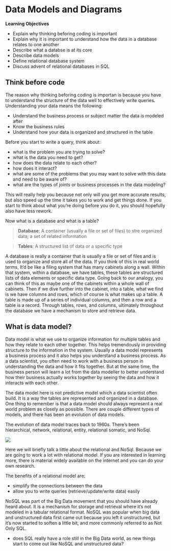 # Data Models and Diagrams

**Learning Objectives**

- Explain why thinking beforing coding is important
- Explain why it is important to understand how the data in a database relates to one another
- Describe what a databse is at its core
- Describe data models
- Define relational database system
- Discuss advent of relational databases in SQL

## Think before code

The reason why thinking beforing coding is importan is because you have to understand the structure of the data well to effectively write queries. Understanding your data means the following:

- Understand the business process or subject matter the data is modeled after
- Know the business rules
- Understand how your data is organized and structured in the table 

Before you start to write a query, think about:

- what is the problem you are trying to solve?
- what is the data you need to get?
- how does the data relate to each other?
- how does it interact? 
- what are some of the problems that you may want to solve with this data and need to be aware of?
- what are the types of joints or business processes in the data modeling?

This will really help you because not only will you get more accurate results, but also speed up the time it takes you to work and get things done.  If you start to think about what you're doing before you do it, you should hopefully also have less rework. 

Now what is a database and what is a table? 

> **Database**: A container (usually a file or set of files) to stre organized data; a set of related information

> **Tables**: A structured list of data or a specific type

A database is really a container that is usually a file or set of files and is used to organize and store all of the data. If you think of this in real world terms, It'd be like a filing system that has many cabinets along a wall. Within that system, within a database, we have tables, these tables are structured lists of data elements or specific data type. Going back to our analogy, you can think of this as maybe one of the cabinets within a whole wall of cabinets. Then if we dive further into the cabinet, into a table, what we find is we have columns and rows, which of course is what makes up a table. A table is made up of a series of individual columns, and then a row and a table is a record. Through tables, rows, and columns, ultimately throughout the database we have a mechanism to store and retrieve data. 

## What is data model?

Data model is what we use to organize information for multiple tables and how they relate to each other together. This helps tremendously in providing structure to the information in the system. Usually a data model represents a business process and it also helps you understand a business process. As a data scientist, you often need to work with a business person in understanding the data and how it fits together. But at the same time, the business person will learn a lot from the data modeller to better understand how their business actually works together by seeing the data and how it interacts with each other. 

The data model here is not predictive model which a data scientist often build. It is a way the tables are represented and organized in a database. One thing to remember is that a data model should always represent a real world problem as closely as possible. There are couple different types of models, and there has been an evolution of data models.

The evolution of data model traces back to 1960s. There's been hierarchical, network, relational, entity, relational somatic, and NoSql. 

![](images/DataModel.png)

Here we will briefly talk a little about the relational and NoSql. Because we are going to work a lot with relational model. If you are interested in learning more, there is material widely available on the internet and you can do your own research.

The benefits of a relational model are:

- simplify the connections between the data
- allow you to write queries (retrieve/update/write data) easily

NoSQL was part of the Big Data movement that you should have already heard about. It is a mechanism for storage and retrieval where it's not modeled in a tabular relational format. NoSQL was popular when big data and unstructured data first came out because you left it unstructured, but it's now started to soften a little bit, and more commonly referred to as Not Only SQL.

- does SQL really have a role still in the Big Data world, as new things start to come out like NoSQL and unstructured data? 




